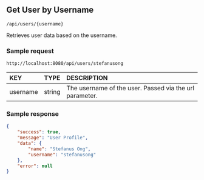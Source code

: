 ## Get User by Username


<Badge txt="GET" color="green" /> `/api/users/{username}`

Retrieves user data based on the username.

### Sample request

```
http://localhost:8080/api/users/stefanusong
```

| KEY | TYPE | DESCRIPTION |
| :------  | :----- | :----- |
| username | string | The username of the user. Passed via the url parameter. |

### Sample response
```json copy
{
    "success": true,
    "message": "User Profile",
    "data": {
        "name": "Stefanus Ong",
        "username": "stefanusong"
    },
    "error": null
}
```